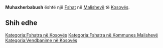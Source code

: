 {{Fshat në Kosovës
 | Emri                = Muhaxherbabush
| sqi_D_name = Muhaxherbabush
| sqi_D_FULL_NAME_RO = Muhaxherbabush
| sqi_D_FULL_NAME_ND_RO = Muhaxherbabush
| sqi_D_SORT_NAME_RG = MUHAXHERBABUSH
| sqi_D_FULL_NAME_RG = Muhaxherbabush
| sqi_D_FULL_NAME_ND_RG = Muhaxherbabush
| sqi_V_name = Babushi i Muhaxherëve
| sqi_V_FULL_NAME_RO = Babushi i Muhaxherëve Babush i Muhaxherëve Babush i Muhaxherve
| sqi_V_FULL_NAME_ND_RO = Babushi i Muhaxhereve Babush i Muhaxhereve Babush i Muhaxherve
| sqi_V_SORT_NAME_RG = BABUSHIIMUHAXHEREVE BABUSHIMUHAXHEREVE BABUSHIMUHAXHERVE
| sqi_V_FULL_NAME_RG = Babushi i Muhaxherëve Babush i Muhaxherëve Babush i Muhaxherve
| sqi_V_FULL_NAME_ND_RG = Babushi i Muhaxhereve Babush i Muhaxhereve Babush i Muhaxherve
| srp_N_name = Muhadžer Babuš
| srp_N_FULL_NAME_RO = Muhadžer Babuš
| srp_N_FULL_NAME_ND_RO = Muhadzer Babus
| srp_N_SORT_NAME_RG = MUHADZERBABUS
| srp_N_FULL_NAME_RG = Muhadžer Babuš
| srp_N_FULL_NAME_ND_RG = Muhadzer Babus
| srp_NS_name = Мухаџер Бабуш
| srp_NS_FULL_NAME_RO = Мухаџер Бабуш
| srp_NS_FULL_NAME_ND_RO = Мухаџер Бабуш
| srp_NS_SORT_NAME_RG = МУХАЏЕРБАБУШ
| srp_NS_FULL_NAME_RG = Мухаџер Бабуш
| srp_NS_FULL_NAME_ND_RG = Мухаџер Бабуш
| srp_V_name = Muhađer Babuš
| srp_V_FULL_NAME_RO = Muhađer Babuš
| srp_V_FULL_NAME_ND_RO = Muhader Babus
| srp_V_SORT_NAME_RG = MUHADERBABUS
| srp_V_FULL_NAME_RG = Muhađer Babuš
| srp_V_FULL_NAME_ND_RG = Muhader Babus

 | Emri (Rasa dhanore) = 
 | Figura              = 
 | Shteti              = Kosovo
 | Komuna              = Malishevë
 | Kodi postar         = 
 | Sipërfaqja          = 

 | Popullsia           = 

 | Regj. i popullsisë  = 
 | Dend. e popullsisë  = 
 | Faqja zyrtare       = 
 <!--- Koordinatat ----> 
 | Gjerësia            = 42.467222
 | Gjatësia            = 21.183611
 | Lartësia            = 
}}
'''Muhaxherbabush''' është një [[Fshat]] në [[Malishevë]] të [[Kosovës]].

<!-- == Gjeografia == -->
<!-- == Historia == -->
<!-- == Demografia == -->
== Shih edhe ==
{{Komuna Malishevë}}
{{Kosovo-Administrata-Cung}}

[[Kategoria:Fshatra në Kosovës]]
[[Kategoria:Fshatra në Kommunes Malishevë]]
[[Kategoria:Vendbanime në Kosovës]]